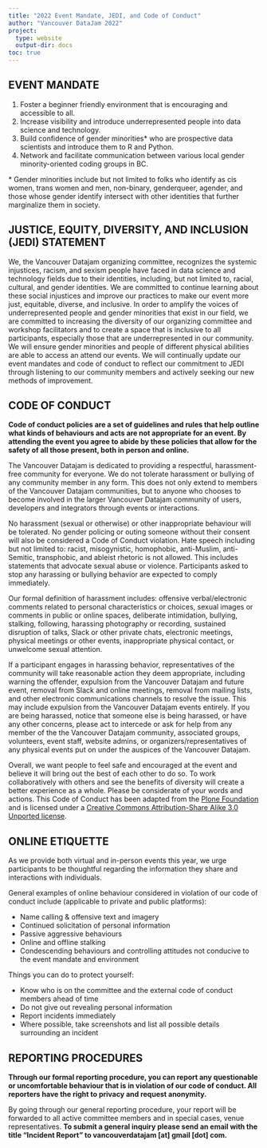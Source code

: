 ```yaml
---
title: "2022 Event Mandate, JEDI, and Code of Conduct"
author: "Vancouver DataJam 2022"
project:
  type: website
  output-dir: docs
toc: true
---
```


## EVENT MANDATE 

1. Foster a beginner friendly environment that is encouraging and accessible to all. 
1. Increase visibility and introduce underrepresented people into data science and technology.
1. Build confidence of gender minorities* who are prospective data scientists and introduce them to R and Python.
1. Network and facilitate communication between various local gender minority-oriented coding groups in BC.

\* Gender minorities include but not limited to folks who identify as cis women, trans women and men, non-binary, genderqueer, agender, and those whose gender identify intersect with other identities that further marginalize them in society.

## JUSTICE, EQUITY, DIVERSITY, AND INCLUSION (JEDI) STATEMENT

We, the Vancouver Datajam organizing committee, recognizes the systemic injustices, racism, and sexism people have faced in data science and technology fields due to their identities, including, but not limited to, racial, cultural, and gender identities. We are committed to continue learning about these social injustices and improve our practices to make our event more just, equitable, diverse, and inclusive. In order to amplify the voices of underrepresented people and gender minorities that exist in our field, we are committed to increasing the diversity of our organizing committee and workshop facilitators and to create a space that is inclusive to all participants, especially those that are underrepresented in our community. We will ensure gender minorities and people of different physical abilities are able to access an attend our events.  We will continually update our event mandates and code of conduct to reflect our commitment to JEDI through listening to our community members and actively seeking our new methods of improvement. 

## CODE OF CONDUCT

**Code of conduct policies are a set of guidelines and rules that help outline what kinds of behaviours and acts are not appropriate for an event. By attending the event you agree to abide by these policies that allow for the safety of all those present, both in person and online.**

The Vancouver Datajam is dedicated to providing a respectful, harassment-free community for everyone. We do not tolerate harassment or bullying of any community member in any form. This does not only extend to members of the Vancouver Datajam communities, but to anyone who chooses to become involved in the larger Vancouver Datajam community of users, developers and integrators through events or interactions.

No harassment (sexual or otherwise) or other inappropriate behaviour will be tolerated. No gender policing or outing someone without their consent will also be considered a Code of Conduct violation. Hate speech including but not limited to: racist, misogynistic, homophobic, anti-Muslim, anti-Semitic, transphobic, and ableist rhetoric is not allowed. This includes statements that advocate sexual abuse or violence. Participants asked to stop any harassing or bullying behavior are expected to comply immediately.

Our formal definition of harassment includes: offensive verbal/electronic comments related to personal characteristics or choices, sexual images or comments in public or online spaces, deliberate intimidation, bullying, stalking, following, harassing photography or recording, sustained disruption of talks, Slack or other private chats, electronic meetings, physical meetings or other events, inappropriate physical contact, or unwelcome sexual attention.

If a participant engages in harassing behavior, representatives of the community will take reasonable action they deem appropriate, including warning the offender, expulsion from the Vancouver Datajam and future event, removal from Slack and online meetings, removal from mailing lists, and other electronic communications channels to resolve the issue. This may include expulsion from the Vancouver Datajam events entirely.
If you are being harassed, notice that someone else is being harassed, or have any other concerns, please act to intercede or ask for help from any member of the the Vancouver Datajam community, associated groups, volunteers, event staff, website admins, or organizers/representatives of any physical events put on under the auspices of the Vancouver Datajam.

Overall, we want people to feel safe and encouraged at the event and believe it will bring out the best of each other to do so. To work collaboratively with others and see the benefits of diversity will create a better experience as a whole. Please be considerate of your words and actions. 
This Code of Conduct has been adapted from the [Plone Foundation](https://plone.org/foundation/materials/foundation-resolutions/code-of-conduct) and is licensed under a [Creative Commons Attribution-Share Alike 3.0 Unported license](https://creativecommons.org/licenses/by-sa/3.0/).

## ONLINE ETIQUETTE

As we provide both virtual and in-person events this year, we urge participants to be thoughtful regarding the information they share and interactions with individuals. 

General examples of online behaviour considered in violation of our code of conduct include (applicable to private and public platforms): 

* Name calling & offensive text and imagery
* Continued solicitation of personal information
* Passive aggressive behaviours
* Online and offline stalking
* Condescending behaviours and controlling attitudes not conducive  to the event mandate and environment

Things you can do to protect yourself: 

* Know who is on the committee and the external code of conduct members ahead of time
* Do not give out revealing personal information 
* Report incidents immediately 
* Where possible, take screenshots and list all possible details surrounding an incident 

## REPORTING PROCEDURES

**Through our formal reporting procedure, you can report any questionable or uncomfortable behaviour that is in violation of our code of conduct. All reporters have the right to privacy and request anonymity.** 

By going through our general reporting procedure, your report will be forwarded to all active committee members and in special cases, venue representatives. **To submit a general inquiry please send an email with the title “Incident Report” to vancouverdatajam [at] gmail [dot] com.**
